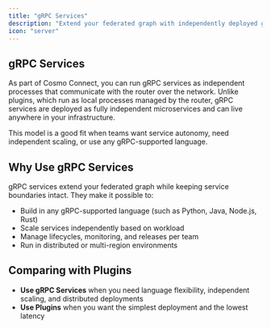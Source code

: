 ```yaml
---
title: "gRPC Services"
description: "Extend your federated graph with independently deployed gRPC services, defined by a simple GraphQL schema contract."
icon: "server"
---
```


## gRPC Services

As part of Cosmo Connect, you can run gRPC services as independent processes that communicate with the router over the network.
Unlike plugins, which run as local processes managed by the router, gRPC services are deployed as fully independent microservices and can live anywhere in your infrastructure.

This model is a good fit when teams want service autonomy, need independent scaling, or use any gRPC-supported language.

## Why Use gRPC Services

gRPC services extend your federated graph while keeping service boundaries intact. They make it possible to:

- Build in any gRPC-supported language (such as Python, Java, Node.js, Rust)  
- Scale services independently based on workload  
- Manage lifecycles, monitoring, and releases per team  
- Run in distributed or multi-region environments  

## Comparing with Plugins

- **Use gRPC Services** when you need language flexibility, independent scaling, and distributed deployments  
- **Use Plugins** when you want the simplest deployment and the lowest latency
